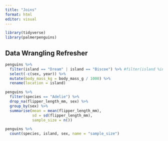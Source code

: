 ```yaml
---
title: "Joins"
format: html
editor: visual
---
```


```r
library(tidyverse)
library(palmerpenguins)
```

## Data Wrangling Refresher

```r
penguins %>%
  filter(island == "Dream" | island == "Biscoe") %>% #filter(island %in% c("Dream", "Biscoe"))
  select(-c(sex, year)) %>%
  mutate(body_mass_kg = body_mass_g / 1000) %>%
  rename(location = island)
```

```r
penguins %>%
  filter(species == "Adelie") %>%
  drop_na(flipper_length_mm, sex) %>%
  group_by(sex) %>%
  summarise(mean = mean(flipper_length_mm), 
            sd = sd(flipper_length_mm), 
            sample_size = n())
```

```r
penguins %>%
  count(species, island, sex, name = "sample_size")
```










